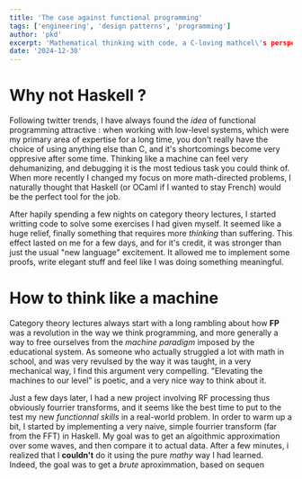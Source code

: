 ```yaml
---
title: 'The case against functional programming'
tags: ['engineering', 'design patterns', 'programming']
author: 'pkd'
excerpt: 'Mathematical thinking with code, a C-loving mathcel\'s perspective.'
date: '2024-12-30'
---
```


# Why not Haskell ?

Following twitter trends, I have always found the *idea* of functional programming attractive : when working with low-level systems, which were my primary area of expertise for a long time, you don't really have the choice of using anything else than C, and it's shortcomings become very oppresive after some time. Thinking like a machine can feel very dehumanizing, and debugging it is the most tedious task you could think of. When more recently I changed my focus on more math-directed problems, I naturally thought that Haskell (or OCaml if I wanted to stay French) would be the perfect tool for the job. 

After hapily spending a few nights on category theory lectures, I started writting code to solve some exercises I had given myself. It seemed like a huge relief, finally something that requires more *thinking* than suffering. This effect lasted on me for a few days, and for it's credit, it was stronger than just the usual "new language" excitement. It allowed me to implement some proofs, write elegant stuff and feel like I was doing something meaningful.

# How to think like a machine

Category theory lectures always start with a long rambling about how **FP** was a revolution in the way we think programming, and more generally a way to free ourselves from the *machine paradigm* imposed by the educational system. As someone who actually struggled a lot with math in school, and was very revulsed by the way it was taught, in a very mechanical way, I find this argument very compelling. "Elevating the machines to our level" is poetic, and a very nice way to think about it. 

Just a few days later, I had a new project involving RF processing thus obviously fourrier transforms, and it seems like the best time to put to the test my new *functionnal skills* in a real-world problem. In order to warm up a bit, I started by implementing a very naive, simple fourrier transform (far from the FFT) in Haskell. My goal was to get an algoithmic approximation over some waves, and then compare it to actual data. After a few minutes, i realized that I **couldn't** do it using the pure *mathy* way I had learned. Indeed, the goal was to get a *brute* aproximmation, based on sequen